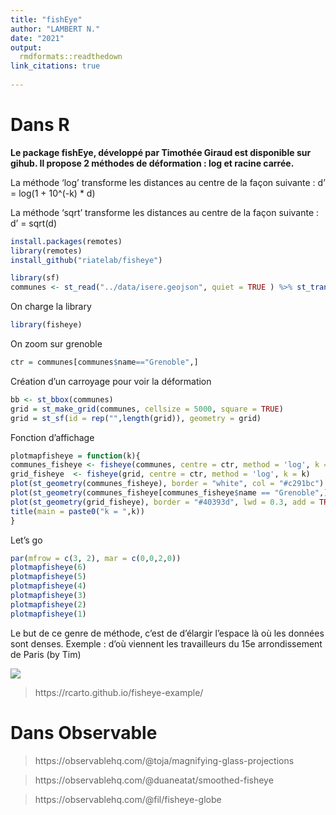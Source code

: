 ```yaml
---
title: "fishEye"
author: "LAMBERT N."
date: "2021"
output:
  rmdformats::readthedown
link_citations: true
  
---
```


# Dans R

**Le package fishEye, développé par Timothée Giraud est disponible sur gihub. Il propose 2 méthodes de déformation : log et racine carrée.**

La méthode 'log' transforme les distances au centre de la façon suivante : d' = log(1 + 10^(-k) * d) 

La méthode 'sqrt' transforme les distances au centre de la façon suivante : d' = sqrt(d)

```r
install.packages(remotes)
library(remotes)
install_github("riatelab/fisheye")
```

```r
library(sf)
communes <- st_read("../data/isere.geojson", quiet = TRUE ) %>% st_transform(2154)
```

On charge la library

```r
library(fisheye)
```

On zoom sur grenoble

```r
ctr = communes[communes$name=="Grenoble",]
```

Création d'un carroyage pour voir la déformation

```r
bb <- st_bbox(communes)
grid = st_make_grid(communes, cellsize = 5000, square = TRUE)
grid = st_sf(id = rep("",length(grid)), geometry = grid)
```

Fonction d'affichage

```r
plotmapfisheye = function(k){
communes_fisheye <- fisheye(communes, centre = ctr, method = 'log', k = k)
grid_fisheye  <- fisheye(grid, centre = ctr, method = 'log', k = k)
plot(st_geometry(communes_fisheye), border = "white", col = "#c291bc")
plot(st_geometry(communes_fisheye[communes_fisheye$name == "Grenoble",]), border = "white", col = "#cf5da0", lwd = 0.5,  add= TRUE)
plot(st_geometry(grid_fisheye), border = "#40393d", lwd = 0.3, add = TRUE)
title(main = paste0("k = ",k))
}
```

Let's go

```r
par(mfrow = c(3, 2), mar = c(0,0,2,0))
plotmapfisheye(6)
plotmapfisheye(5)
plotmapfisheye(4)
plotmapfisheye(3)
plotmapfisheye(2)
plotmapfisheye(1)
```

Le but de ce genre de méthode, c'est de d'élargir l'espace là où les données sont denses. Exemple : d'où viennent les travailleurs du 15e arrondissement de Paris (by Tim)

<img src ="mob.gif"></img>

> https://rcarto.github.io/fisheye-example/

# Dans Observable

> https://observablehq.com/@toja/magnifying-glass-projections

> https://observablehq.com/@duaneatat/smoothed-fisheye

> https://observablehq.com/@fil/fisheye-globe
